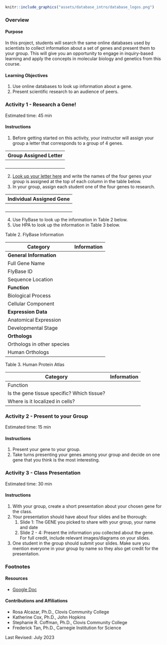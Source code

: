 ```r

knitr::include_graphics("assets/database_intro/database_logos.png")
```

### Overview {-}

#### Purpose {-}

In this project, students  will search the same online databases used by scientists to collect information about a set of genes and present them to your group. This will give you an opportunity to engage in inquiry-based learning and apply the concepts in molecular biology and genetics from this course.

#### Learning Objectives {-}

1. Use online databases to look up information about a gene.
1. Present scientific research to an audience of peers.

### Activity 1 - Research a Gene! {-}

Estimated time: 45  min

#### Instructions {-}

1. Before getting started on this activity, your instructor will assign your group a letter that corresponds to a group of 4 genes.

| Group Assigned Letter |
|:-|
| <br> |

2. [Look up your letter here](https://docs.google.com/spreadsheets/d/1GZtHz2GU3B4KMOd9yuKrcQLJJLn7qlnZgPN5c6SNqGg) and write the names of the four genes your group is assigned at the top of each column in the table below.
3. In your group, assign each student one of the four genes to research.

| Individual Assigned Gene |
|:-|
| <br> |

4. Use FlyBase to look up the information in Table 2 below.
5. Use HPA to look up the information in Table 3 below.

Table 2. FlyBase Information

| Category | Information |
|----------|-------------|
| **General Information** | |
| Full Gene Name | |
| FlyBase ID | |
| Sequence Location | |
| **Function** | |
| Biological Process | |
| Cellular Component | |
| **Expression Data** | |
| Anatomical Expression | |
| Developmental Stage | |
| **Orthologs** | |
| Orthologs in other species | |
| Human Orthologs | |

Table 3. Human Protein Atlas

| Category | Information |
|----------|-------------|
| Function | |
| Is the gene tissue specific? Which tissue? | |
| Where is it localized in cells? | |

### Activity 2 - Present to your Group {-}

Estimated time: 15 min

#### Instructions {-}

1. Present your gene to your group.
1. Take turns presenting your genes among your group and decide on one gene that you think is the most interesting.

### Activity 3 - Class Presentation {-}

Estimated time: 30 min

#### Instructions {-}

1. With your group, create a short presentation about your chosen gene for the class.
1. Your presentation should have about four slides and be thorough:
    1. Slide 1: The GENE you picked to share with your group, your name and date
    1. Slide 2 - 4: Present the information you collected about the gene.  For full credit, include relevant images/diagrams on your slides.
1. One student in the group should submit your slides. Make sure you mention everyone in your group by name so they also get credit for the presentation.

### Footnotes {-}

#### Resources {-}

- [Google Doc](https://docs.google.com/document/d/1M7rtDzyGVUxO2GVBp09bTBu4fMDxocTs)

#### Contributions and Affiliations {-}

- Rosa Alcazar, Ph.D., Clovis Community College
- Katherine Cox, Ph.D., John Hopkins
- Stephanie R. Coffman, Ph.D., Clovis Community College
- Frederick Tan, Ph.D., Carnegie Institution for Science

Last Revised: July 2023
